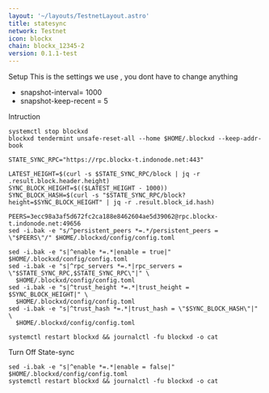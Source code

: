```yaml
---
layout: '~/layouts/TestnetLayout.astro'
title: statesync
network: Testnet
icon: blockx
chain: blockx_12345-2
version: 0.1.1-test
---
```

 Setup
This is the settings we use , you dont have to change anything

- snapshot-interval= 1000
- snapshot-keep-recent = 5

 Intruction

```
systemctl stop blockxd
blockxd tendermint unsafe-reset-all --home $HOME/.blockxd --keep-addr-book

STATE_SYNC_RPC="https://rpc.blockx-t.indonode.net:443"

LATEST_HEIGHT=$(curl -s $STATE_SYNC_RPC/block | jq -r .result.block.header.height)
SYNC_BLOCK_HEIGHT=$(($LATEST_HEIGHT - 1000))
SYNC_BLOCK_HASH=$(curl -s "$STATE_SYNC_RPC/block?height=$SYNC_BLOCK_HEIGHT" | jq -r .result.block_id.hash)

PEERS=3ecc98a3af5d672fc2ca188e8462604ae5d39062@rpc.blockx-t.indonode.net:49656 
sed -i.bak -e "s/^persistent_peers *=.*/persistent_peers = \"$PEERS\"/" $HOME/.blockxd/config/config.toml

sed -i.bak -e "s|^enable *=.*|enable = true|" $HOME/.blockxd/config/config.toml
sed -i.bak -e "s|^rpc_servers *=.*|rpc_servers = \"$STATE_SYNC_RPC,$STATE_SYNC_RPC\"|" \
  $HOME/.blockxd/config/config.toml
sed -i.bak -e "s|^trust_height *=.*|trust_height = $SYNC_BLOCK_HEIGHT|" \
  $HOME/.blockxd/config/config.toml
sed -i.bak -e "s|^trust_hash *=.*|trust_hash = \"$SYNC_BLOCK_HASH\"|" \
  $HOME/.blockxd/config/config.toml

systemctl restart blockxd && journalctl -fu blockxd -o cat
```

 Turn Off State-sync
```
sed -i.bak -e "s|^enable *=.*|enable = false|" $HOME/.blockxd/config/config.toml
systemctl restart blockxd && journalctl -fu blockxd -o cat
```